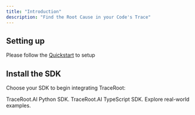 ```yaml
---
title: "Introduction"
description: "Find the Root Cause in your Code's Trace"
---
```


## Setting up

Please follow the [Quickstart](https://docs.traceroot.ai/quickstart) to setup

## Install the SDK

Choose your SDK to begin integrating TraceRoot:

<CardGroup cols={2}>
  <Card title="Install Python SDK" icon="python" href="/sdk/python">
    TraceRoot.AI Python SDK.
  </Card>
  <Card title="Install TypeScript SDK" icon="js" href="/sdk/typescript">
    TraceRoot.AI TypeScript SDK.
  </Card>
  <Card title="Examples" icon="code" href="https://github.com/traceroot-ai/traceroot/tree/main/examples">
    Explore real-world examples.
  </Card>
</CardGroup>
